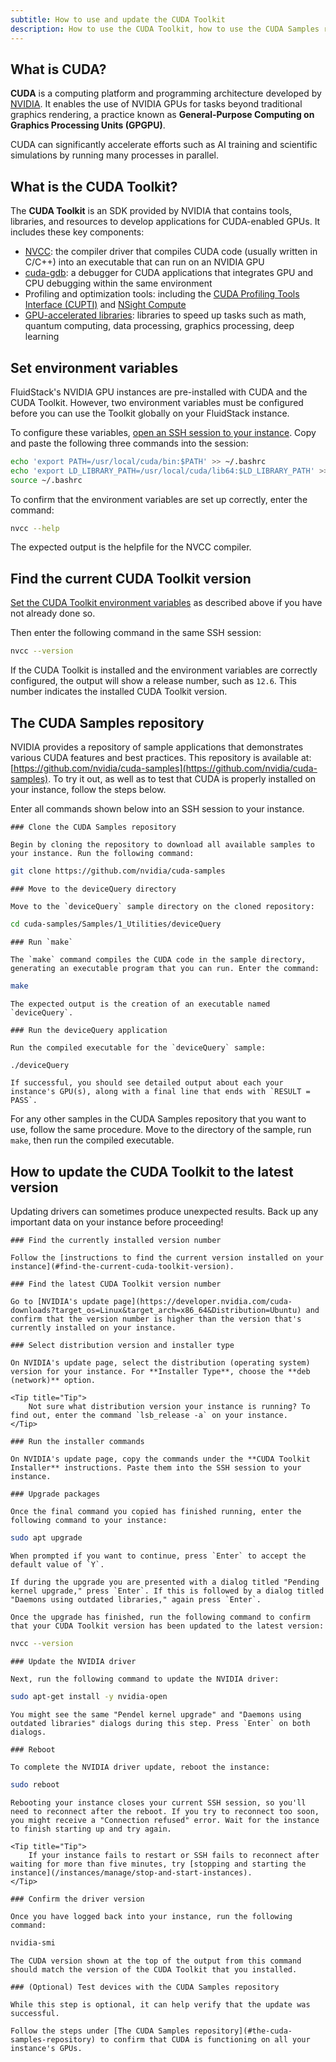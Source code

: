 ---
subtitle: How to use and update the CUDA Toolkit
description: How to use the CUDA Toolkit, how to use the CUDA Samples repository, and how to update the CUDA Toolkit to the latest version.
---

## What is CUDA?

**CUDA** is a computing platform and programming architecture developed by [NVIDIA](https://developer.nvidia.com/about-cuda). It enables the use of NVIDIA GPUs for tasks beyond traditional graphics rendering, a practice known as **General-Purpose Computing on Graphics Processing Units (GPGPU)**.

CUDA can significantly accelerate efforts such as AI training and scientific simulations by running many processes in parallel. 

## What is the CUDA Toolkit?

The **CUDA Toolkit** is an SDK provided by NVIDIA that contains tools, libraries, and resources to develop applications for CUDA-enabled GPUs. It includes these key components:

- [NVCC](https://docs.nvidia.com/cuda/cuda-compiler-driver-nvcc/index.html): the compiler driver that compiles CUDA code (usually written in C/C++) into an executable that can run on an NVIDIA GPU
- [cuda-gdb](https://docs.nvidia.com/cuda/cuda-gdb/index.html): a debugger for CUDA applications that integrates GPU and CPU debugging within the same environment
- Profiling and optimization tools: including the [CUDA Profiling Tools Interface (CUPTI)](https://developer.nvidia.com/cupti) and [NSight Compute](https://developer.nvidia.com/nsight-compute)
- [GPU-accelerated libraries](https://developer.nvidia.com/gpu-accelerated-libraries): libraries to speed up tasks such as math, quantum computing, data processing, graphics processing, deep learning

## Set environment variables

FluidStack's NVIDIA GPU instances are pre-installed with CUDA and the CUDA Toolkit. However, two environment variables must be configured before you can use the Toolkit globally on your FluidStack instance.

To configure these variables, [open an SSH session to your instance](/ssh/use-ssh-keys#connect-to-an-instance-with-an-ssh-key). Copy and paste the following three commands into the session:

```bash
echo 'export PATH=/usr/local/cuda/bin:$PATH' >> ~/.bashrc
echo 'export LD_LIBRARY_PATH=/usr/local/cuda/lib64:$LD_LIBRARY_PATH' >> ~/.bashrc
source ~/.bashrc
```

To confirm that the environment variables are set up correctly, enter the command:

```bash
nvcc --help
```

The expected output is the helpfile for the NVCC compiler.

## Find the current CUDA Toolkit version

[Set the CUDA Toolkit environment variables](#set-environment-variables) as described above if you have not already done so.

Then enter the following command in the same SSH session:

```bash
nvcc --version
```

If the CUDA Toolkit is installed and the environment variables are correctly configured, the output will show a release number, such as `12.6`. This number indicates the installed CUDA Toolkit version.

## The CUDA Samples repository

NVIDIA provides a repository of sample applications that demonstrates various CUDA features and best practices. This repository is available at: [https://github.com/nvidia/cuda-samples](https://github.com/nvidia/cuda-samples). To try it out, as well as to test that CUDA is properly installed on your instance, follow the steps below. 

<Info title="Important">
    Enter all commands shown below into an SSH session to your instance.
</Info>

<Steps>

    ### Clone the CUDA Samples repository

    Begin by cloning the repository to download all available samples to your instance. Run the following command:

```bash
git clone https://github.com/nvidia/cuda-samples
```

    ### Move to the deviceQuery directory

    Move to the `deviceQuery` sample directory on the cloned repository:

```bash
cd cuda-samples/Samples/1_Utilities/deviceQuery
```

    ### Run `make`

    The `make` command compiles the CUDA code in the sample directory, generating an executable program that you can run. Enter the command:

```bash 
make
```

    The expected output is the creation of an executable named `deviceQuery`. 

    ### Run the deviceQuery application

    Run the compiled executable for the `deviceQuery` sample:

```bash
./deviceQuery
```

    If successful, you should see detailed output about each your instance's GPU(s), along with a final line that ends with `RESULT = PASS`. 

</Steps>

For any other samples in the CUDA Samples repository that you want to use, follow the same procedure. Move to the directory of the sample, run `make`, then run the compiled executable.

## How to update the CUDA Toolkit to the latest version

<Warning title="Warning">
    Updating drivers can sometimes produce unexpected results. Back up any important data on your instance before proceeding!
</Warning>

<Steps>

    ### Find the currently installed version number

    Follow the [instructions to find the current version installed on your instance](#find-the-current-cuda-toolkit-version).

    ### Find the latest CUDA Toolkit version number

    Go to [NVIDIA's update page](https://developer.nvidia.com/cuda-downloads?target_os=Linux&target_arch=x86_64&Distribution=Ubuntu) and confirm that the version number is higher than the version that's currently installed on your instance.

    ### Select distribution version and installer type

    On NVIDIA's update page, select the distribution (operating system) version for your instance. For **Installer Type**, choose the **deb (network)** option.

    <Tip title="Tip">
        Not sure what distribution version your instance is running? To find out, enter the command `lsb_release -a` on your instance.
    </Tip>

    ### Run the installer commands

    On NVIDIA's update page, copy the commands under the **CUDA Toolkit Installer** instructions. Paste them into the SSH session to your instance.

    ### Upgrade packages

    Once the final command you copied has finished running, enter the following command to your instance:

```bash
sudo apt upgrade
```

    When prompted if you want to continue, press `Enter` to accept the default value of `Y`.

    If during the upgrade you are presented with a dialog titled "Pending kernel upgrade," press `Enter`. If this is followed by a dialog titled "Daemons using outdated libraries," again press `Enter`.

    Once the upgrade has finished, run the following command to confirm that your CUDA Toolkit version has been updated to the latest version:

```bash
nvcc --version
```

    ### Update the NVIDIA driver

    Next, run the following command to update the NVIDIA driver:

```bash
sudo apt-get install -y nvidia-open
```

    You might see the same "Pendel kernel upgrade" and "Daemons using outdated libraries" dialogs during this step. Press `Enter` on both dialogs. 

    ### Reboot
    
    To complete the NVIDIA driver update, reboot the instance:

```bash
sudo reboot
```

    Rebooting your instance closes your current SSH session, so you'll need to reconnect after the reboot. If you try to reconnect too soon, you might receive a "Connection refused" error. Wait for the instance to finish starting up and try again.

    <Tip title="Tip">
        If your instance fails to restart or SSH fails to reconnect after waiting for more than five minutes, try [stopping and starting the instance](/instances/manage/stop-and-start-instances).
    </Tip>

    ### Confirm the driver version

    Once you have logged back into your instance, run the following command:

```bash
nvidia-smi
```

    The CUDA version shown at the top of the output from this command should match the version of the CUDA Toolkit that you installed. 

    ### (Optional) Test devices with the CUDA Samples repository

    While this step is optional, it can help verify that the update was successful.

    Follow the steps under [The CUDA Samples repository](#the-cuda-samples-repository) to confirm that CUDA is functioning on all your instance's GPUs. 

</Steps>
